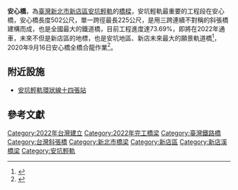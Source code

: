 {{Future public transportation}}
{{新北市未來建設}}
{{Infobox_Bridge
|bridge_name= 安心橋
|image= 安心橋.jpg
|caption= 
|official_name=
|also_known_as=
|carries= [[File:New_Taipei_Metro_Line_K.svg|20px]][[安坑輕軌|安坑輕軌]]
|crosses= [[新店溪|新店溪]]
|locale={{flag|ROC}}（[[臺灣|臺灣]]） [[新北市|新北市]][[新店區|新店區]]
|maint= [[新北市捷運局|新北市捷運局]]
|id=
|design= 
|mainspan= 
|spans= 
|pierswater=
|length= {{convert|502|m|ft|0}}
|width= 
|clearance=
|below=
|traffic=
|open= 2020年
|closed=
|toll= 無
|preceded = [[中安大橋|中安大橋]]
|followed = [[新店溪跨橋|新店溪跨橋]]
|map_cue=
|map_image=
|map_text=
|map_width=
|coordinates= 
|lat=
|long=
}}

'''安心橋'''，為[[臺灣|臺灣]][[新北市|新北市]][[新店區|新店區]][[安坑輕軌|安坑輕軌]]的[[橋樑|橋樑]]，安坑輕軌最重要的工程段在安心橋，安心橋長度502公尺，單一跨徑最長225公尺，是用三跨連續不對稱的斜張橋建構而成，也是全國最大的鐵道橋，目前工程進度達73.69%，即將在2022年通車，未來不但是新店區的地標，也是安坑地區、新店未來最大的願景軌道橋<ref>{{cite news|author=林昀真|title=安坑輕軌「安心橋」合龍 侯友宜：一定會111年如期完工|url=https://newtalk.tw/news/view/2020-09-17/466699|language=zh-hant|accessdate=2020-09-17|newspaper=《[[新頭殼newtalk|新頭殼newtalk]]》|date=2020-10-02|archive-date=2020-09-19|archive-url=https://web.archive.org/web/20200919115927/https://newtalk.tw/news/view/2020-09-17/466699|dead-url=no}}</ref>，2020年9月16日安心橋全橋合龍作業<ref>{{cite news|author=江婉儀 |title=費時3年 安坑輕軌安心橋合龍|url=https://udn.com/news/story/7323/4868883|language=zh-hant|accessdate=2020-09-17|newspaper=《[[聯合報|聯合報]]》 |date=2020-10-02}}</ref>。
== 附近設施 ==
* [[安坑輕軌|安坑輕軌]][[環狀線_(台北捷運)|環狀線]][[十四張站|十四張站]]

== 參考文獻 ==
{{Reflist}}
{{淡水河流域橋樑}}
{{Portal bar|臺灣|臺北|鐵路|臺灣鐵路運輸|城市軌道交通}}
[[Category:2022年台灣建立|Category:2022年台灣建立]]
[[Category:2022年完工橋梁|Category:2022年完工橋梁]]
[[Category:臺灣鐵路橋|Category:臺灣鐵路橋]]
[[Category:台灣斜張橋|Category:台灣斜張橋]]
[[Category:新北市橋梁|Category:新北市橋梁]]
[[Category:新店區|Category:新店區]]
[[Category:新店溪橋梁|Category:新店溪橋梁]]
[[Category:安坑輕軌|Category:安坑輕軌]]
